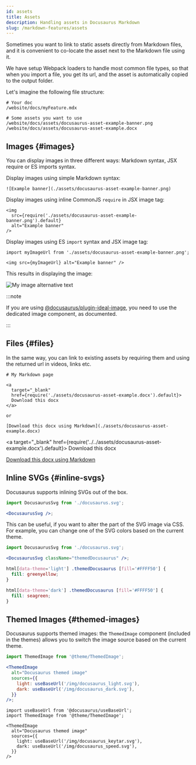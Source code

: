```yaml
---
id: assets
title: Assets
description: Handling assets in Docusaurus Markdown
slug: /markdown-features/assets
---
```


Sometimes you want to link to static assets directly from Markdown files, and it is convenient to co-locate the asset next to the Markdown file using it.

We have setup Webpack loaders to handle most common file types, so that when you import a file, you get its url, and the asset is automatically copied to the output folder.

Let's imagine the following file structure:

```
# Your doc
/website/docs/myFeature.mdx

# Some assets you want to use
/website/docs/assets/docusaurus-asset-example-banner.png
/website/docs/assets/docusaurus-asset-example.docx
```

## Images {#images}

You can display images in three different ways: Markdown syntax, JSX require or ES imports syntax.

Display images using simple Markdown syntax:

```mdx
![Example banner](./assets/docusaurus-asset-example-banner.png)
```

Display images using inline CommonJS `require` in JSX image tag:

```mdx
<img
  src={require('./assets/docusaurus-asset-example-banner.png').default}
  alt="Example banner"
/>
```

Display images using ES `import` syntax and JSX image tag:

```mdx
import myImageUrl from './assets/docusaurus-asset-example-banner.png';

<img src={myImageUrl} alt="Example banner" />
```

This results in displaying the image:

![My image alternative text](../../assets/docusaurus-asset-example-banner.png)

:::note

If you are using [@docusaurus/plugin-ideal-image](../../api/plugins/plugin-ideal-image.md), you need to use the dedicated image component, as documented.

:::

## Files {#files}

In the same way, you can link to existing assets by requiring them and using the returned url in videos, links etc.

```mdx
# My Markdown page

<a
  target="_blank"
  href={require('./assets/docusaurus-asset-example.docx').default}>
  Download this docx
</a>

or

[Download this docx using Markdown](./assets/docusaurus-asset-example.docx)
```

<a
  target="_blank"
  href={require('../../assets/docusaurus-asset-example.docx').default}>
  Download this docx
</a>

[Download this docx using Markdown](../../assets/docusaurus-asset-example.docx)

## Inline SVGs {#inline-svgs}

Docusaurus supports inlining SVGs out of the box.

```jsx
import DocusaurusSvg from './docusaurus.svg';

<DocusaurusSvg />;
```


<DocusaurusSvg />

This can be useful, if you want to alter the part of the SVG image via CSS. For example, you can change one of the SVG colors based on the current theme.

```jsx
import DocusaurusSvg from './docusaurus.svg';

<DocusaurusSvg className="themedDocusaurus" />;
```

```css
html[data-theme='light'] .themedDocusaurus [fill='#FFFF50'] {
  fill: greenyellow;
}

html[data-theme='dark'] .themedDocusaurus [fill='#FFFF50'] {
  fill: seagreen;
}
```

<DocusaurusSvg className="themedDocusaurus" />

## Themed Images {#themed-images}

Docusaurus supports themed images: the `ThemedImage` component (included in the themes) allows you to switch the image source based on the current theme.

```jsx {5-8}
import ThemedImage from '@theme/ThemedImage';

<ThemedImage
  alt="Docusaurus themed image"
  sources={{
    light: useBaseUrl('/img/docusaurus_light.svg'),
    dark: useBaseUrl('/img/docusaurus_dark.svg'),
  }}
/>;
```

```mdx-code-block
import useBaseUrl from '@docusaurus/useBaseUrl';
import ThemedImage from '@theme/ThemedImage';

<ThemedImage
  alt="Docusaurus themed image"
  sources={{
    light: useBaseUrl('/img/docusaurus_keytar.svg'),
    dark: useBaseUrl('/img/docusaurus_speed.svg'),
  }}
/>
```

